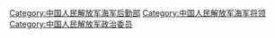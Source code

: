 [[Category:中国人民解放军海军后勤部|Category:中国人民解放军海军后勤部]]
[[Category:中国人民解放军海军将领|Category:中国人民解放军海军将领]]
[[Category:中国人民解放军政治委员|Category:中国人民解放军政治委员]]